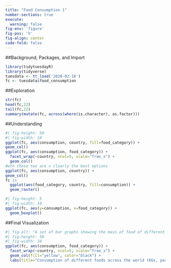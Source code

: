 ```yaml
---
title: "Food Consumption 1"
number-sections: true
execute: 
  warning: false
fig-env: 'figure'
fig-pos: 'h'
fig-align: center
code-fold: false
---
```

##Background, Packages, and Import
```r
library(tidytuesdayR)
library(tidyverse)
tuesdata <- tt_load('2020-02-18')
fc <- tuesdata$food_consumption
```
##Exploration
```r
str(fc)
head(fc,22)
tail(fc,22)
summary(mutate(fc, across(where(is.character), as.factor)))
```
##Understanding
```r
#| fig-height: 50
#| fig-width: 10
ggplot(fc, aes(consumption, country, fill=food_category)) +
geom_col()
ggplot(fc, aes(consumption, food_category)) +
  facet_wrap(~country, ncol=5, scale="free_x") +
  geom_col()
#wth these two are v clearly the best options
ggplot(fc, aes(consumption, country)) +
geom_col()
fc |>
  ggplot(aes(food_category, country, fill=consumption)) +
  geom_raster()
```
```r
#| fig-height: 5
#| fig-width: 10
ggplot(fc, aes(y=consumption, x=food_category)) +
  geom_boxplot()
```

##Final Visualization

```r
#| fig-alt: "A set of bar graphs showing the mass of food of different types consumed by per capita per year in 140 different countries. In most countries, Dairy, Wheat, or Rice are most consumed on a mass basis. Data from TidyTuesday: https://github.com/rfordatascience/tidytuesday "
#| fig-height: 50
#| fig-width: 10
ggplot(fc, aes(consumption, food_category)) +
  facet_wrap(~country, ncol=5, scale="free_x") +
  geom_col(fill="yellow", color="black") +
  labs(title="Consumption of different foods across the world (KGs, per person, per year)", x="Consumption (kg/cap./yr.)", y="Food Category")
```
